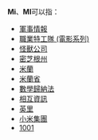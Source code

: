 '''Mi'''、'''MI'''可以指：
* [[軍事情報|軍事情報]]
* [[職業特工隊_(電影系列)|職業特工隊 (電影系列)]]
* [[怪獸公司|怪獸公司]]
* [[密芝根州|密芝根州]]
* [[米蘭|米蘭]]
* [[米蘭省|米蘭省]]
* [[數學歸納法|數學歸納法]]
* [[相互資訊|相互資訊]]
* [[英里|英里]]
* [[小米集團|小米集團]]
* [[1001|1001]]

{{disambig|Cat=二字拉丁字母縮寫消歧義}}